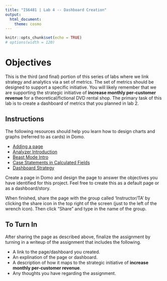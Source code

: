 ```yaml
---
title: "IS6481 | Lab 4 -- Dashboard Creation"
output: 
  html_document: 
    theme: cosmo
---
```


```r
knitr::opts_chunk$set(echo = TRUE)
# options(width = 120)
```

# Objectives
This is the third (and final) portion of this series of labs where we link strategy and analytics via a set of metrics. The set of metrics should be designed to support a specific initiative. You will likely remember that we are supporting the strategic initiative of **increase monthly per-customer revenue** for a theoretical/fictional DVD rental shop. The primary task of this lab is to create a dashboard of metrics that you planned in lab 2.

## Instructions
The following resources should help you learn how to design charts and graphs (referred to as cards) in Domo.

* [Adding a page](https://www.youtube.com/watch?v=yL6CWQ9w4p8)
* [Analyzer Introduction](https://www.youtube.com/watch?v=FjkmAgpTT7U)
* [Beast Mode Intro](https://www.youtube.com/watch?v=iEJ9x7-Tgw0)
* [Case Statements in Calculated Fields](https://www.youtube.com/watch?v=o9_kkTFTqkI)
* [Dashboard Strategy](https://www.youtube.com/watch?v=7ULGsdibovI)

Create a page in Domo and design the page to answer the objectives you have identified for this project. Feel free to create this as a default page or as a dashboard/story.

When finished, share the page with the group called 'Instructor/TA' by clicking the share icon in the top right of the screen (just to the left of the wrench icon). Then click "Share" and type in the name of the group.

## To Turn In
After sharing the page as described above, finalize the assignment by turning in a writeup of the assignment that includes the following.

* A link to the page/dashboard you created.
* An explination of the page or dashboard.
* A description of how it maps to the strategic initiative of **increase monthly per-customer revenue**.
* Any thoughts you have regarding the assignment.

